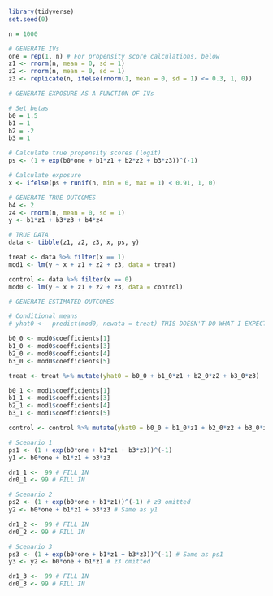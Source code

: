 
```r
library(tidyverse)
set.seed(0)
```

```r
n = 1000

# GENERATE IVs
one = rep(1, n) # For propensity score calculations, below
z1 <- rnorm(n, mean = 0, sd = 1)
z2 <- rnorm(n, mean = 0, sd = 1)
z3 <- replicate(n, ifelse(rnorm(1, mean = 0, sd = 1) <= 0.3, 1, 0))

# GENERATE EXPOSURE AS A FUNCTION OF IVs

# Set betas
b0 = 1.5
b1 = 1
b2 = -2
b3 = 1

# Calculate true propensity scores (logit)
ps <- (1 + exp(b0*one + b1*z1 + b2*z2 + b3*z3))^(-1)

# Calculate exposure
x <- ifelse(ps + runif(n, min = 0, max = 1) < 0.91, 1, 0)

# GENERATE TRUE OUTCOMES
b4 <- 2
z4 <- rnorm(n, mean = 0, sd = 1)
y <- b1*z1 + b3*z3 + b4*z4

# TRUE DATA
data <- tibble(z1, z2, z3, x, ps, y)

treat <- data %>% filter(x == 1)
mod1 <- lm(y ~ x + z1 + z2 + z3, data = treat)

control <- data %>% filter(x == 0)
mod0 <- lm(y ~ x + z1 + z2 + z3, data = control)
```

```r
# GENERATE ESTIMATED OUTCOMES

# Conditional means
# yhat0 <-  predict(mod0, newata = treat) THIS DOESN'T DO WHAT I EXPECT

b0_0 <- mod0$coefficients[1]
b1_0 <- mod0$coefficients[3]
b2_0 <- mod0$coefficients[4]
b3_0 <- mod0$coefficients[5]

treat <- treat %>% mutate(yhat0 = b0_0 + b1_0*z1 + b2_0*z2 + b3_0*z3)

b0_1 <- mod1$coefficients[1]
b1_1 <- mod1$coefficients[3]
b2_1 <- mod1$coefficients[4]
b3_1 <- mod1$coefficients[5]

control <- control %>% mutate(yhat0 = b0_0 + b1_0*z1 + b2_0*z2 + b3_0*z3)
```

```r
# Scenario 1
ps1 <- (1 + exp(b0*one + b1*z1 + b3*z3))^(-1)
y1 <- b0*one + b1*z1 + b3*z3

dr1_1 <-  99 # FILL IN
dr0_1 <- 99 # FILL IN

# Scenario 2
ps2 <- (1 + exp(b0*one + b1*z1))^(-1) # z3 omitted
y2 <- b0*one + b1*z1 + b3*z3 # Same as y1

dr1_2 <-  99 # FILL IN
dr0_2 <- 99 # FILL IN

# Scenario 3
ps3 <- (1 + exp(b0*one + b1*z1 + b3*z3))^(-1) # Same as ps1
y3 <- y2 <- b0*one + b1*z1 # z3 omitted

dr1_3 <-  99 # FILL IN
dr0_3 <- 99 # FILL IN
```

